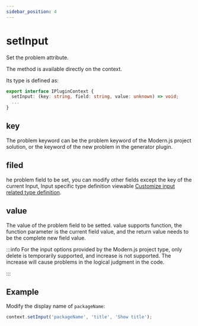 ```yaml
---
sidebar_position: 4
---
```


# setInput

Set the problem attribute.

The method is available directly on the context.

Its type is defined as:

```ts
export interface IPluginContext {
  setInput: (key: string, field: string, value: unknown) => void;
  ...
}
```

## key

The problem keyword can be the problem keyword of the Modern.js project solution, or the keyword of the new problem in the generator plugin.

## filed

he problem field to be set, you can modify other fields except the key of the current Input, Input specific type definition viewable [Customize input related type definition](/guides/topic-detail/generator/plugin/api/input/type).

## value

The value of the problem field to be setted. value supports function, the function parameter is the current field value, and the return value needs to be the complete new field value.

:::info
For the input options provided by the Modern.js project type, only delete is temporarily supported, and increase is not supported. The increase will cause problems in the logical judgment in the code.

:::

## Example

Modify the display name of `packageName`:

```ts
context.setInput('packageName', 'title', 'Show title');
```
